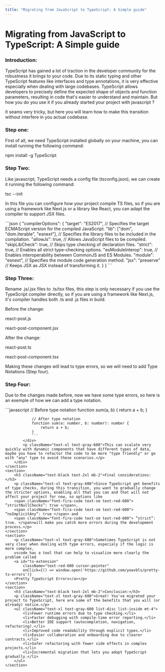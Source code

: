 ```yaml
---
title: "Migrating from JavaScript to TypeScript: A Simple guide"
---
```


# Migrating from JavaScript to TypeScript: A Simple guide

<div className="flex flex-col justify-center items-center pb-40">
    <section>
        <h3 id="introduction" className="text-black text-2xl mb-2">Introduction:</h3>
        <div className="flex flex-col gap-y-4">
            <p className="text-xl text-gray-600">TypeScript has gained a lot of traction in the developer community for the robustness it brings to your code. Due to its static typing and other TypeScript features like interfaces and type annotations, it is very effective especially when dealing with large codebases. TypeScript allows developers to precisely define the expected shape of objects and function parameters, resulting in code that's easier to understand and maintain. But how you do you use it if you already started your project with javascript ?</p>
            <p className="text-xl text-gray-600">It seams very tricky, but here you will learn how to make this transition without interfere in you actual codebase.</p>
        </div>
    </section>
    <section>
        <h3 className="text-black text-2xl mb-2">Step one:</h3>
        <div className="flex flex-col gap-y-4">
            <p className="text-xl text-gray-600">First of all, we need TypeScript installed globally on your machine, you can install running the following command:</p>
            <div className="code-block text-black border-[1px] rounded-sm bg-slate-100 p-7 max-w-3xl overflow-x-scroll py-4 shadow-lg">
                <p className="text-black font-fira-code text-sm">npm install -g TypeScript</p>
            </div>
        </div>
    </section>
    <section>
        <h3 className="text-black text-2xl mb-2">Step Two:</h3>
        <div className="flex flex-col gap-y-4">
            <p className="text-xl text-gray-600">Like javascript, TypeScript needs a config file (tsconfig.json), we can create it running the following command:</p>
            <div className="code-block border-[1px] rounded-sm bg-slate-100 p-7 max-w-3xl overflow-x-auto shadow-lg">
                <p className="text-black font-fira-code text-sm">tsc --init</p>
            </div>
            <p className="text-xl text-gray-600">In this file you can configure how your project compile TS files, so if you are using a framework like Next.js or a library like React, you can adapt the compiler to support JSX files.</p>
            <div className="code-block border-[1px] text-black rounded-sm bg-slate-100 p-7 max-w-3xl shadow-lg">
                ```json
                {
                    "compilerOptions": {
                        "target": "ES2017", // Specifies the target ECMAScript version for the compiled JavaScript.
                        "lib": ["dom", "dom.iterable", "esnext"], // Specifies the library files to be included in the compilation.
                        "allowJs": true, // Allows JavaScript files to be compiled.
                        "skipLibCheck": true, // Skips type checking of declaration files.
                        "strict": true, // Enables all strict type-checking options.
                        "esModuleInterop": true, // Enables interoperability between CommonJS and ES Modules.
                        "module": "esnext", // Specifies the module code generation method.
                        "jsx": "preserve" // Keeps JSX as JSX instead of transforming it.
                    }
                }
                ```
            </div>
        </div>
    </section>
    <section>
        <h3 className="text-black text-2xl mb-2">Step Three:</h3>
        <div className="flex flex-col gap-y-4">
            <p className="text-xl text-gray-600">Rename .js/.jsx files to .ts/tsx files, this step is only necessary if you use the TypeScript compiler directly, so if you are using a framework like Next.js, it's compiler handles both .ts and .js files in build.</p>
            <p className="text-xl text-gray-600">Before the change:</p>
            <div className="code-block border-[1px] rounded-sm bg-slate-100 max-w-3xl shadow-lg">
                <p className="text-black font-fira-code text-sm">react-post.js</p>
                <p className="text-black font-fira-code text-sm">react-post-component.jsx</p>
            </div>
            <p className="text-xl text-gray-600">After the change:</p>
            <div className="code-block border-[1px] rounded-sm bg-slate-100 max-w-3xl overflow-x-auto shadow-lg">
                <p className="text-black font-fira-code text-sm">react-post.ts</p>
                <p className="text-black font-fira-code text-sm">react-post-component.tsx</p>
            </div>
            <p className="text-xl text-gray-600">Making these changes will lead to type errors, so we will need to add Type Notations (Step four).</p>
        </div>
    </section>
    <section>
        <h3 className="text-black text-2xl mb-2">Step Four:</h3>
        <div className="flex flex-col gap-y-4">
            <p className="text-xl text-gray-600">Due to the changes made before, now we have some type errors, so here is an exemple of how we can add a type notation.</p>
            <div className="code-block text-black border-[1px] rounded-sm bg-slate-100 p-7 max-w-3xl overflow-x-scroll py-4 shadow-lg">
                ```javascript
                // Before type notation
                function sum(a, b) {
                    return a + b;
                }

                // After type notation
                function sum(a: number, b: number): number {
                    return a + b;
                }
                ```
            </div>
            <p className="text-xl text-gray-600">This can scalate very quickly with dynamic components that have different types of data, maybe you have to refactor the code to be more "type friendly" or go with "any" type to avoid these scenarios.</p>
        </div>
    </section>
    <section>
        <h3 className="text-black text-2xl mb-2">Final considerations:</h3>
        <p className="text-xl text-gray-600">Since TypeScript get benefits of type checks, during this transition, you want to gradually change the stricter options, enabling all that you can and that will not affect your project for now, so options like 
        <span className="font-fira-code text-sm text-red-600"> ”strictNullChecks”: true </span>, 
        <span className="font-fira-code text-sm text-red-600"> ”noImplicitAny”: true </span> and
        <span className="font-fira-code text-sm text-red-600"> ”strict”: true. </span>will make you catch more errors during the development process.</p>
    </section>
    <section>
        <p className="text-xl text-gray-600">Sometimes TypeScript is not very clear when dealing with type errors, especialy if the logic is more complex, 
        vscode has a tool that can help to visualize more clearly the problem called 
        <a id="ts-extension" 
            className="text-red-600 cursor-pointer" 
            onClick={() => window.open('https://github.com/yoavbls/pretty-ts-errors')}
        >Pretty TypeScript Errors</a></p>
    </section>
    <section>
        <h3 className="text-black text-2xl mb-2">Conclusion:</h3>
        <p className="text-xl text-gray-600">Great! You've migrated your project to TypeScript, here are some of the benefits that you will (or already) notice.</p>
        <ul className="text-xl text-gray-600 list-disc list-inside mt-4">
            <li>Fewer runtime errors due to type checking.</li>
            <li>Faster debugging with compile-time error reporting.</li>
            <li>Better IDE support (autocompletion, navigation, refactoring).</li>
            <li>Improved code readability through explicit types.</li>
            <li>Easier collaboration and onboarding due to clearer contracts.</li>
            <li>Safer refactoring with fewer side effects in complex projects.</li>
            <li>Incremental migration that lets you adopt TypeScript gradually.</li>
        </ul>
    </section>
</div>